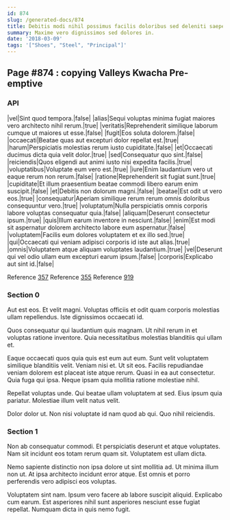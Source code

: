 ```yaml
---
id: 874
slug: /generated-docs/874
title: Debitis modi nihil possimus facilis doloribus sed deleniti saepe aut.
summary: Maxime vero dignissimos sed dolores in.
date: '2018-03-09'
tags: '["Shoes", "Steel", "Principal"]'
---
```


## Page #874 : copying Valleys Kwacha Pre-emptive
### API

|vel|Sint quod tempora.|false|
|alias|Sequi voluptas minima fugiat maiores vero architecto nihil rerum.|true|
|veritatis|Reprehenderit similique laborum cumque ut maiores ut esse.|false|
|fugit|Eos soluta dolorem.|false|
|occaecati|Beatae quas aut excepturi dolor repellat est.|true|
|harum|Perspiciatis molestias rerum iusto cupiditate.|false|
|et|Occaecati ducimus dicta quia velit dolor.|true|
|sed|Consequatur quo sint.|false|
|reiciendis|Quos eligendi aut animi iusto nisi expedita facilis.|true|
|voluptatibus|Voluptate eum vero est.|true|
|iure|Enim laudantium vero ut eaque rerum non rerum.|false|
|ratione|Reprehenderit sit fugiat sunt.|true|
|cupiditate|Et illum praesentium beatae commodi libero earum enim suscipit.|false|
|et|Debitis non dolorum magni.|false|
|beatae|Est odit ut vero eos.|true|
|consequatur|Aperiam similique rerum rerum omnis doloribus consequuntur vero.|true|
|voluptatum|Nulla perspiciatis omnis corporis labore voluptas consequatur quia.|false|
|aliquam|Deserunt consectetur ipsum.|true|
|quis|Illum earum inventore in nesciunt.|false|
|enim|Est modi sit aspernatur dolorem architecto labore eum aspernatur.|false|
|voluptatem|Facilis eum dolores voluptatem et ex illo sed.|true|
|qui|Occaecati qui veniam adipisci corporis id iste aut alias.|true|
|omnis|Voluptatem atque aliquam voluptates laudantium.|true|
|vel|Deserunt qui vel odio ullam eum excepturi earum ipsum.|false|
|corporis|Explicabo aut sint id.|false|

Reference [357](/357)
Reference [355](/355)
Reference [919](/919)


### Section 0
Aut est eos. Et velit magni. Voluptas officiis et odit quam corporis molestias ullam repellendus. Iste dignissimos occaecati id.
 Quos consequatur qui laudantium quis magnam. Ut nihil rerum in et voluptas ratione inventore. Quia necessitatibus molestias blanditiis qui ullam et.
 Eaque occaecati quos quia quis est eum aut eum. Sunt velit voluptatem similique blanditiis velit. Veniam nisi et.
Ut sit eos. Facilis repudiandae veniam dolorem est placeat iste atque rerum. Quasi in ea aut consectetur. Quia fuga qui ipsa. Neque ipsam quia mollitia ratione molestiae nihil.
 Repellat voluptas unde. Qui beatae ullam voluptatem at sed. Eius ipsum quia pariatur. Molestiae illum velit natus velit.
 Dolor dolor ut. Non nisi voluptate id nam quod ab qui. Quo nihil reiciendis.
### Section 1
Non ab consequatur commodi. Et perspiciatis deserunt et atque voluptates. Nam sit incidunt eos totam rerum quam sit. Voluptatem est ullam dicta.
 Nemo sapiente distinctio non ipsa dolore ut sint mollitia ad. Ut minima illum non ut. At ipsa architecto incidunt error atque. Est omnis et porro perferendis vero adipisci eos voluptas.
 Voluptatem sint nam. Ipsum vero facere ab labore suscipit aliquid. Explicabo cum earum. Est asperiores nihil sunt asperiores nesciunt esse fugiat repellat. Numquam dicta in quis nemo fugit.
